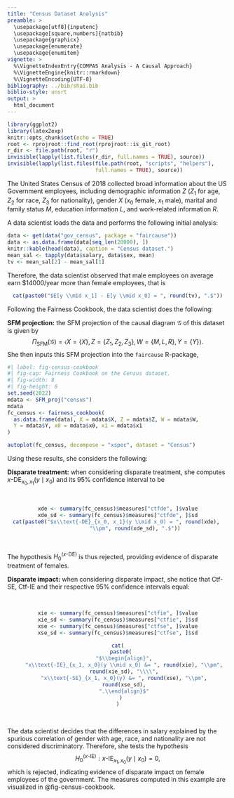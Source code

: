 ```yaml
---
title: "Census Dataset Analysis"
preamble: >
  \usepackage[utf8]{inputenc}
  \usepackage[square,numbers]{natbib}
  \usepackage{graphicx}
  \usepackage{enumerate}
  \usepackage{enumitem}
vignette: >
  %\VignetteIndexEntry{COMPAS Analysis - A Causal Approach}
  %\VignetteEngine{knitr::rmarkdown}
  %\VignetteEncoding{UTF-8}
bibliography: ../bib/shai.bib
biblio-style: unsrt
output: >
  html_document
---
```


```r
library(ggplot2)
library(latex2exp)
knitr::opts_chunk$set(echo = TRUE)
root <- rprojroot::find_root(rprojroot::is_git_root)
r_dir <- file.path(root, "r")
invisible(lapply(list.files(r_dir, full.names = TRUE), source))
invisible(lapply(list.files(file.path(root, "scripts", "helpers"),
                            full.names = TRUE), source))
```

The United States Census of 2018 collected broad information about the US Government employees, including demographic information $Z$ ($Z_1$ for age, $Z_2$ for race, $Z_3$ for nationality), gender $X$ ($x_0$ female, $x_1$ male), marital and family status $M$, education information $L$, and work-related information $R$. 

A data scientist loads the data and performs the following initial analysis:

```r
data <- get(data("gov_census", package = "faircause"))
data <- as.data.frame(data[seq_len(20000), ])
knitr::kable(head(data), caption = "Census dataset.")
mean_sal <- tapply(data$salary, data$sex, mean)
tv <- mean_sal[2] - mean_sal[1]
```

Therefore, the data scientist observed that male employees on average earn \$14000/year more than female employees, that is
<center> 
```r
cat(paste0("$E[y \\mid x_1] - E[y \\mid x_0] = ", round(tv), ".$"))
```
</center> 

Following the Fairness Cookbook, the data scientist does the following:

**SFM projection:** the SFM projection of the causal diagram $\mathcal{G}$ of this dataset is given by
$$
\Pi_{\text{SFM}}(\mathcal{G}) = \langle X = \lbrace X \rbrace,  Z = \lbrace Z_1, Z_2, Z_3 \rbrace, W = \lbrace M, L, R\rbrace, Y = \lbrace Y \rbrace\rangle.
$$
She then inputs this SFM projection into the `faircause` R-package,
```r
#| label: fig-census-cookbook
#| fig-cap: Fairness Cookbook on the Census dataset.
#| fig-width: 8
#| fig-height: 6
set.seed(2022)
mdata <- SFM_proj("census")
mdata
fc_census <- fairness_cookbook(
  as.data.frame(data), X = mdata$X, Z = mdata$Z, W = mdata$W,
  Y = mdata$Y, x0 = mdata$x0, x1 = mdata$x1
)

autoplot(fc_census, decompose = "xspec", dataset = "Census")
```

Using these results, she considers the following:

**Disparate treatment:** when considering disparate treatment, she computes $x\text{-DE}_{x_0, x_1}(y \mid x_0)$ and its 95\% confidence interval to be 

<br><center> 
```r
xde <- summary(fc_census)$measures["ctfde", ]$value
xde_sd <- summary(fc_census)$measures["ctfde", ]$sd
cat(paste0("$x\\text{-DE}_{x_0, x_1}(y \\mid x_0) = ", round(xde), 
           "\\pm", round(xde_sd), ".$"))
```
</center><br>

The hypothesis $H_0^{(x\text{-DE})}$ is thus rejected, providing evidence of disparate treatment of females.

**Disparate impact:** when considering disparate impact, she notice that Ctf-SE, Ctf-IE and their respective 95\% confidence intervals equal:

<br><center>
```r
xie <- summary(fc_census)$measures["ctfie", ]$value
xie_sd <- summary(fc_census)$measures["ctfie", ]$sd
xse <- summary(fc_census)$measures["ctfse", ]$value
xse_sd <- summary(fc_census)$measures["ctfse", ]$sd

cat(
  paste0(
    "$\\begin{align}",
    "x\\text{-IE}_{x_1, x_0}(y \\mid x_0) &= ", round(xie), "\\pm",
    round(xie_sd), "\\\\",
    "x\\text{-SE}_{x_1, x_0}(y) &= ", round(xse), "\\pm",
    round(xse_sd),
    ".\\end{align}$"
  )
)
```
</center><br>


The data scientist decides that the differences in salary explained by the spurious correlation of gender with age, race, and nationality are not considered discriminatory. Therefore, she tests the hypothesis
	$$H_0^{(x\text{-IE})}: x\text{-IE}_{x_1, x_0}(y \mid x_0) = 0,$$ 
which is rejected, indicating evidence of disparate impact on female employees of the government. The measures computed in this example are visualized in @fig-census-cookbook.

